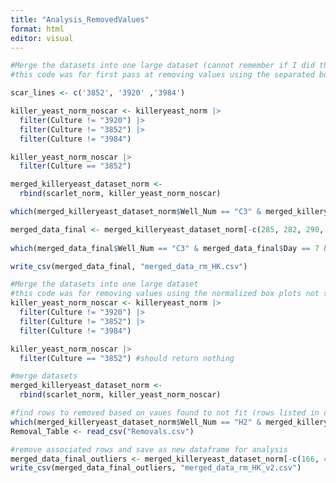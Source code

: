 ```yaml
---
title: "Analysis_RemovedValues"
format: html
editor: visual
---
```


```r
#Merge the datasets into one large dataset (cannot remember if I did this...)
#this code was for first pass at removing values using the separated box plots

scar_lines <- c('3852', '3920' ,'3984')

killer_yeast_norm_noscar <- killeryeast_norm |> 
  filter(Culture != "3920") |> 
  filter(Culture != "3852") |> 
  filter(Culture != "3984")

killer_yeast_norm_noscar |> 
  filter(Culture == "3852")

merged_killeryeast_dataset_norm <- 
  rbind(scarlet_norm, killer_yeast_norm_noscar)

which(merged_killeryeast_dataset_norm$Well_Num == "C3" & merged_killeryeast_dataset_norm$Day == 7 & merged_killeryeast_dataset_norm$Replicate == 2)

merged_data_final <- merged_killeryeast_dataset_norm[-c(285, 282, 290, 352, 261, 241, 48, 76, 286), ]
  
which(merged_data_final$Well_Num == "C3" & merged_data_final$Day == 7 & merged_data_final$Replicate == 2)

write_csv(merged_data_final, "merged_data_rm_HK.csv")
```

```r
#Merge the datasets into one large dataset
#this code was for removing values using the normalized box plots not separated based on replicate number
killer_yeast_norm_noscar <- killeryeast_norm |> 
  filter(Culture != "3920") |> 
  filter(Culture != "3852") |> 
  filter(Culture != "3984")

killer_yeast_norm_noscar |> 
  filter(Culture == "3852") #should return nothing

#merge datasets
merged_killeryeast_dataset_norm <- 
  rbind(scarlet_norm, killer_yeast_norm_noscar)

#find rows to removed based on vaues found to not fit (rows listed in dataframe Full_Box_Plot_Outliers) ###NEED TO MAKE THESE TABLES IN EXCEL AND UPLOAD
which(merged_killeryeast_dataset_norm$Well_Num == "H2" & merged_killeryeast_dataset_norm$Day == 9 & merged_killeryeast_dataset_norm$Culture == "3984")
Removal_Table <- read_csv("Removals.csv")

#remove associated rows and save as new dataframe for analysis
merged_data_final_outliers <- merged_killeryeast_dataset_norm[-c(166, 413, 181, 225, 267, 352, 367, 388, 414, 29, 37, 39, 23, 33, 48, 76), ]
write_csv(merged_data_final_outliers, "merged_data_rm_HK_v2.csv")
```
